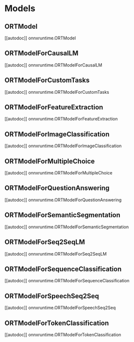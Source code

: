 <!--Copyright 2022 The HuggingFace Team. All rights reserved.

Licensed under the Apache License, Version 2.0 (the "License"); you may not use this file except in compliance with
the License. You may obtain a copy of the License at

http://www.apache.org/licenses/LICENSE-2.0

Unless required by applicable law or agreed to in writing, software distributed under the License is distributed on
an "AS IS" BASIS, WITHOUT WARRANTIES OR CONDITIONS OF ANY KIND, either express or implied. See the License for the
specific language governing permissions and limitations under the License.
-->

# Models

## ORTModel

[[autodoc]] onnxruntime.ORTModel

## ORTModelForCausalLM

[[autodoc]] onnxruntime.ORTModelForCausalLM

## ORTModelForCustomTasks

[[autodoc]] onnxruntime.ORTModelForCustomTasks

## ORTModelForFeatureExtraction

[[autodoc]] onnxruntime.ORTModelForFeatureExtraction

## ORTModelForImageClassification

[[autodoc]] onnxruntime.ORTModelForImageClassification

## ORTModelForMultipleChoice

[[autodoc]] onnxruntime.ORTModelForMultipleChoice

## ORTModelForQuestionAnswering

[[autodoc]] onnxruntime.ORTModelForQuestionAnswering

## ORTModelForSemanticSegmentation

[[autodoc]] onnxruntime.ORTModelForSemanticSegmentation

## ORTModelForSeq2SeqLM

[[autodoc]] onnxruntime.ORTModelForSeq2SeqLM

## ORTModelForSequenceClassification

[[autodoc]] onnxruntime.ORTModelForSequenceClassification

## ORTModelForSpeechSeq2Seq

[[autodoc]] onnxruntime.ORTModelForSpeechSeq2Seq

## ORTModelForTokenClassification

[[autodoc]] onnxruntime.ORTModelForTokenClassification
